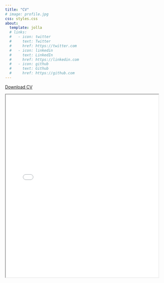 ```yaml
---
title: "CV"
# image: profile.jpg
css: styles.css
about:
  template: jolla
  # links:
  #   - icon: twitter
  #     text: Twitter
  #     href: https://twitter.com
  #   - icon: linkedin
  #     text: LinkedIn
  #     href: https://linkedin.com
  #   - icon: github
  #     text: Github
  #     href: https://github.com
---
```


<!-- [Download CV](https://bit.ly/CarsonCV){target="_blank"} -->
::: center-content
[Download CV](pdfs/matt_carson_cv.pdf){target="_blank"}
:::
<!-- Embedding a PDF file -->

<iframe src="pdfs/matt_carson_cv.pdf" width="100%" height="600px">

This browser does not support PDFs. Please download the PDF to view it: <a href="pdfs/matt_carson_cv.pdf">Download PDF</a>.

</iframe>
